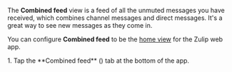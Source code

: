 


The **Combined feed** view is a feed of all the unmuted messages you have
received, which combines channel messages and direct messages. It's a great way
to see new messages as they come in.

You can configure **Combined feed** to be the [home
view](/help/configure-home-view) for the Zulip web app.

<Tabs>
  <TabItem label="Desktop/Web">
    <FlattenedSteps>
      <GoToCombinedFeed />
    </FlattenedSteps>
  </TabItem>

  <TabItem label="Mobile">
    <Steps>
      1. Tap the **Combined feed**
         (<AllMessagesIcon />)
         tab at the bottom of the app.
    </Steps>
  </TabItem>
</Tabs>
